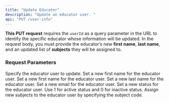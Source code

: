 ```yaml
---
title: "Update Educator"
description: "Update an educator user. "
api: "PUT /user-info"
---
```


**This PUT request** requires the `userId` as a query parameter in the URL to identify the specific educator whose information will be updated. In the request body, you must provide the educator’s new **first name**, **last name**, and an updated list of **subjects** they will be assigned to.

### Request Parameters

<ParamField query="userId" type="string">
  Specify the educator user to update.
</ParamField>

<ParamField body="firstName" type="string">
  Set a new first name for the educator user.
</ParamField>

<ParamField body="firstName" type="string">
  Set a new first name for the educator user.
</ParamField>

<ParamField body="lastName" type="string">
  Set a new last name for the educator user.
</ParamField>

<ParamField body="email" type="string">
  Set a new email for the educator user.
</ParamField>

<ParamField body="status" type="string">
  Set a new status for the educator user. Use 1 for active status and 0 for inactive status.
</ParamField>

<ParamField path="userSubjects" type="string">
  Assign new subjects to the educator user by specifying the subject code.
</ParamField>